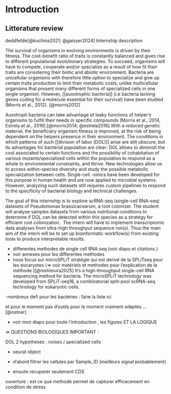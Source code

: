 # Introduction {#sec-intro}

## Litterature review

deddfefde[@kuchina2021; @gaisser2024] Internship description

The survival of organisms in evolving environments is driven by their fitness. The cost-benefit ratio of traits is constantly balanced and gives rise to different populational evolutionary strategies. To succeed, organisms will have to compete, cooperate and/or specialize as a result of how fit their traits are considering their biotic and abiotic environment. Bacteria are unicellular organisms with therefore little option to specialize and give up certain traits production to limit their metabolic costs, unlike multicellular organisms that present many different forms of specialized cells in one single organism. However, \[\[auxotrophic bacteria\]\] (i.e bacteria lacking genes coding for a molecule essential for their survival) have been studied (Morris et al., 2012). [@morris2012]

Auxotroph bacteria can take advantage of leaky functions of helper’s organisms to fulfill their needs in specific compounds (Morris et al., 2014, Estrela et al., 2016).[@morris2014; @estrela2016] With a reduced genetic material, the beneficiary organism fitness is improved, at the risk of being dependent on the helpers presence in their environment. The conditions in which patterns of such \[\[division of labor (DOL)\]\] arise are still obscure, but its advantages for bacterial population are clear: DOL allows to diminish the cost associated to certain functions and the possibility of cohabitation of various mutants/specialized cells within the population to respond as a whole to environmental constraints, and thrive. New technologies allow us to access within-species diversity and study the possible metabolic specialization between cells. Single-cell -omics have been developed for this purpose in human health and are now applied to microbial systems. However, analyzing such datasets still requires custom pipelines to respond to the specificity of bacterial biology and technical challenges.

The goal of this internship is to explore scRNA-seq (single-cell RNA-seq) datasets of Pseudomonas brassicacearum, a root colonizer. The student will analyse samples datasets from various nutritional conditions to determine if DOL can be detected within this species as a strategy for efficient root colonization.  The intern will have to implement transcriptomic data analyses from ultra-high throughput sequence run(s). Thus the main aim of the intern will be to set up bioinformatic workflow(s) from existing tools to produce interpretable results.

-   differentes methodes de single cell RNA seq (voir diapo et citations )
-   voir annexes pour les differentes methodes
-   nous focus sur microSPLiT stratégie qui est derivé de la SPLiTseq pour les eucaryotes (=\> voir matériels et methodes pour l'explication de la méthode )[@nishimura2025]
It's a high-throughput single-cell RNA sequencing method for bacteria. 
The microSPLiT technology was developed from SPLiT-seq16, a combinatorial split-pool scRNA-seq technology for eukaryotic cells.

-nombreux defi pour les bactéries : faire la liste ici

et pour le moment pas d'outils pour le moment vraiment adaptés ... [@ostner]

-   voir mon diapo pour toute l'introduction , les figures ET LA LOGIQUE

=\> QUESTIONS BIOLOGIQUES IMPORTANT :

DOL 2 hypotheses : noises / specialized cells







- seurat object 

- d'abord filtrer les cellules par Sample_ID (meilleurs signal probablement)
- ensuite recuperer seulement CDS 


ouverture : est ce que methode permet de capturer efficacement en condition de stress 